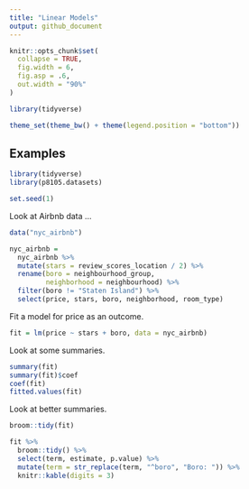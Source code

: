 ```yaml
---
title: "Linear Models"
output: github_document
---
```


```r
knitr::opts_chunk$set(
  collapse = TRUE,
  fig.width = 6,
  fig.asp = .6,
  out.width = "90%"
)

library(tidyverse)

theme_set(theme_bw() + theme(legend.position = "bottom"))
```

## Examples

```r
library(tidyverse)
library(p8105.datasets)

set.seed(1)
```


Look at Airbnb data ...

```r
data("nyc_airbnb")

nyc_airbnb = 
  nyc_airbnb %>% 
  mutate(stars = review_scores_location / 2) %>% 
  rename(boro = neighbourhood_group,
         neighborhood = neighbourhood) %>% 
  filter(boro != "Staten Island") %>% 
  select(price, stars, boro, neighborhood, room_type)
```


Fit a model for price as an outcome.

```r
fit = lm(price ~ stars + boro, data = nyc_airbnb)
```

Look at some summaries.

```r
summary(fit)
summary(fit)$coef
coef(fit)
fitted.values(fit)
```

Look at better summaries.

```r
broom::tidy(fit)

fit %>% 
  broom::tidy() %>% 
  select(term, estimate, p.value) %>% 
  mutate(term = str_replace(term, "^boro", "Boro: ")) %>% 
  knitr::kable(digits = 3)
```

